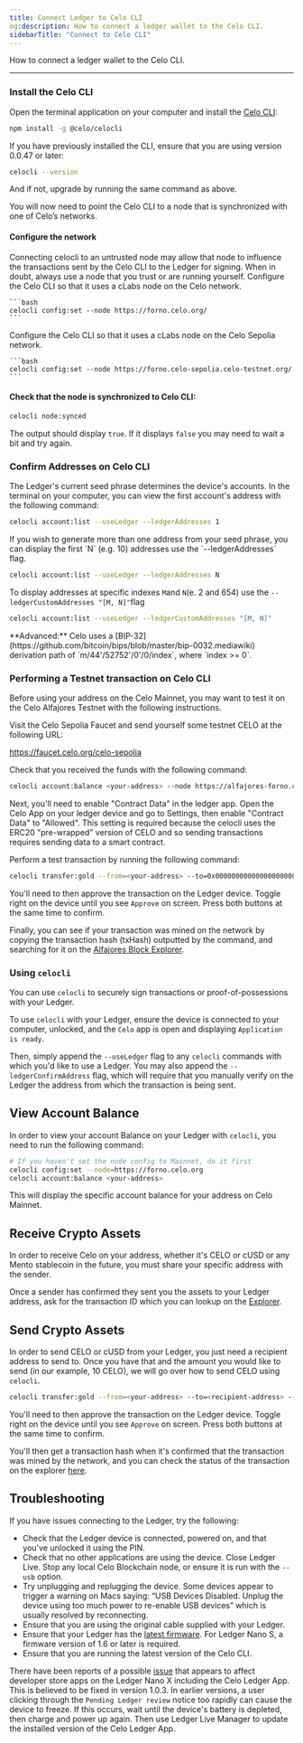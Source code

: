 ```yaml
---
title: Connect Ledger to Celo CLI
og:description: How to connect a ledger wallet to the Celo CLI.
sidebarTitle: "Connect to Celo CLI"
---
```


How to connect a ledger wallet to the Celo CLI.

---

### Install the Celo CLI

Open the terminal application on your computer and install the [Celo CLI](/cli/):

```bash
npm install -g @celo/celocli
```

If you have previously installed the CLI, ensure that you are using version 0.0.47 or later:

```bash
celocli --version
```

And if not, upgrade by running the same command as above.

You will now need to point the Celo CLI to a node that is synchronized with one of Celo’s networks.

#### Configure the network

<Danger>
Connecting celocli to an untrusted node may allow that node to influence the transactions sent by the Celo CLI to the Ledger for signing. When in doubt, always use a node that you trust or are running yourself.
</Danger>

<Tabs>
  <Tab title="Celo Mainnet">
    Configure the Celo CLI so that it uses a cLabs node on the Celo network.

    ```bash
    celocli config:set --node https://forno.celo.org/
    ```
  </Tab>
  <Tab title="Celo Sepolia Testnet" >
    Configure the Celo CLI so that it uses a cLabs node on the Celo Sepolia network.

    ```bash
    celocli config:set --node https://forno.celo-sepolia.celo-testnet.org/
    ```
  </Tab>
</Tabs>

#### Check that the node is synchronized to Celo CLI:

```bash
celocli node:synced
```

The output should display `true`. If it displays `false` you may need to wait a bit and try again.

### Confirm Addresses on Celo CLI

The Ledger's current seed phrase determines the device's accounts. In the terminal on your computer, you can view the first account's address with the following command:

```bash
celocli account:list --useLedger --ledgerAddresses 1
```

<Note>
If you wish to generate more than one address from your seed phrase, you can display the first `N` (e.g. 10) addresses use the `--ledgerAddresses` flag.

```bash
celocli account:list --useLedger --ledgerAddresses N
```

To display addresses at specific indexes `M`and `N`(e. 2 and 654) use the `--ledgerCustomAddresses "[M, N]"`flag

```bash
celocli account:list --useLedger --ledgerCustomAddresses "[M, N]"
```
</Note>

<Note>
**Advanced:** Celo uses a [BIP-32](https://github.com/bitcoin/bips/blob/master/bip-0032.mediawiki) derivation path of `m/44'/52752'/0'/0/index`, where `index >= 0`.
</Note>

### Performing a Testnet transaction on Celo CLI

Before using your address on the Celo Mainnet, you may want to test it on the Celo Alfajores Testnet with the following instructions.

Visit the Celo Sepolia Faucet and send yourself some testnet CELO at the following URL:

https://faucet.celo.org/celo-sepolia

Check that you received the funds with the following command:

```bash
celocli account:balance <your-address> --node https://alfajores-forno.celo-testnet.org/
```

Next, you'll need to enable "Contract Data" in the ledger app. Open the Celo App on your ledger device and go to Settings, then enable "Contract Data" to "Allowed". This setting is required because the celocli uses the ERC20 "pre-wrapped" version of CELO and so sending transactions requires sending data to a smart contract.

Perform a test transaction by running the following command:

```bash
celocli transfer:gold --from=<your-address> --to=0x0000000000000000000000000000000000000001 --value=10000 --useLedger --node https://alfajores-forno.celo-testnet.org/
```

You'll need to then approve the transaction on the Ledger device. Toggle right on the device until you see `Approve` on screen. Press both buttons at the same time to confirm.

Finally, you can see if your transaction was mined on the network by copying the transaction hash (txHash) outputted by the command, and searching for it on the [Alfajores Block Explorer](https://celo-alfajores.blockscout.com/).

### Using `celocli`

You can use `celocli` to securely sign transactions or proof-of-possessions with your Ledger.

To use `celocli` with your Ledger, ensure the device is connected to your computer, unlocked, and the `Celo` app is open and displaying `Application is ready`.

Then, simply append the `--useLedger` flag to any `celocli` commands with which you'd like to use a Ledger. You may also append the `--ledgerConfirmAddress` flag, which will require that you manually verify on the Ledger the address from which the transaction is being sent.

## View Account Balance

In order to view your account Balance on your Ledger with `celocli`, you need to run the following command:

```sh
# If you haven't set the node config to Mainnet, do it first
celocli config:set --node=https://forno.celo.org
celocli account:balance <your-address>
```

This will display the specific account balance for your address on Celo Mainnet.

## Receive Crypto Assets

In order to receive Celo on your address, whether it's CELO or cUSD or any Mento stablecoin in the future, you must share your specific address with the sender.

Once a sender has confirmed they sent you the assets to your Ledger address, ask for the transaction ID which you can lookup on the [Explorer](https://celo.blockscout.com/).

## Send Crypto Assets

In order to send CELO or cUSD from your Ledger, you just need a recipient address to send to. Once you have that and the amount you would like to send (in our example, 10 CELO), we will go over how to send CELO using `celocli`.

```sh
celocli transfer:gold --from=<your-address> --to=<recipient-address> --value=10 --useLedger
```

You'll need to then approve the transaction on the Ledger device. Toggle right on the device until you see `Approve` on screen. Press both buttons at the same time to confirm.

You'll then get a transaction hash when it's confirmed that the transaction was mined by the network, and you can check the status of the transaction on the explorer [here](https://explorer.celo.org).

## Troubleshooting

If you have issues connecting to the Ledger, try the following:

- Check that the Ledger device is connected, powered on, and that you've unlocked it using the PIN.
- Check that no other applications are using the device. Close Ledger Live. Stop any local Celo Blockchain node, or ensure it is run with the `--usb` option.
- Try unplugging and replugging the device. Some devices appear to trigger a warning on Macs saying: “USB Devices Disabled. Unplug the device using too much power to re-enable USB devices” which is usually resolved by reconnecting.
- Ensure that you are using the original cable supplied with your Ledger.
- Ensure that your Ledger has the [latest firmware](https://support.ledger.com/hc/en-us/articles/360002731113-Update-device-firmware). For Ledger Nano S, a firmware version of 1.6 or later is required.
- Ensure that you are running the latest version of the Celo CLI.

There have been reports of a possible [issue](https://github.com/celo-org/celo-ledger-spender-app-archived) that appears to affect developer store apps on the Ledger Nano X including the Celo Ledger App. This is believed to be fixed in version 1.0.3. In earlier versions, a user clicking through the `Pending Ledger review` notice too rapidly can cause the device to freeze. If this occurs, wait until the device's battery is depleted, then charge and power up again. Then use Ledger Live Manager to update the installed version of the Celo Ledger App.